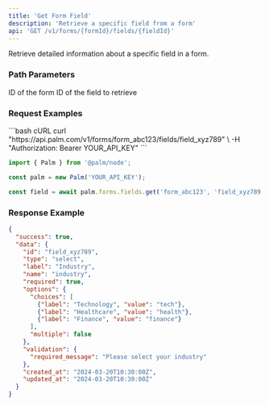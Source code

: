 ```yaml
---
title: 'Get Form Field'
description: 'Retrieve a specific field from a form'
api: 'GET /v1/forms/{formId}/fields/{fieldId}'
---
```


Retrieve detailed information about a specific field in a form.

### Path Parameters

<ParamField path="formId" type="string" required>
  ID of the form
</ParamField>

<ParamField path="fieldId" type="string" required>
  ID of the field to retrieve
</ParamField>

### Request Examples

<CodeGroup>
```bash cURL
curl "https://api.palm.com/v1/forms/form_abc123/fields/field_xyz789" \
  -H "Authorization: Bearer YOUR_API_KEY"
```

```typescript Node
import { Palm } from '@palm/node';

const palm = new Palm('YOUR_API_KEY');

const field = await palm.forms.fields.get('form_abc123', 'field_xyz789');
```
</CodeGroup>

### Response Example

```json
{
  "success": true,
  "data": {
    "id": "field_xyz789",
    "type": "select",
    "label": "Industry",
    "name": "industry",
    "required": true,
    "options": {
      "choices": [
        {"label": "Technology", "value": "tech"},
        {"label": "Healthcare", "value": "health"},
        {"label": "Finance", "value": "finance"}
      ],
      "multiple": false
    },
    "validation": {
      "required_message": "Please select your industry"
    },
    "created_at": "2024-03-20T10:30:00Z",
    "updated_at": "2024-03-20T10:30:00Z"
  }
}
```